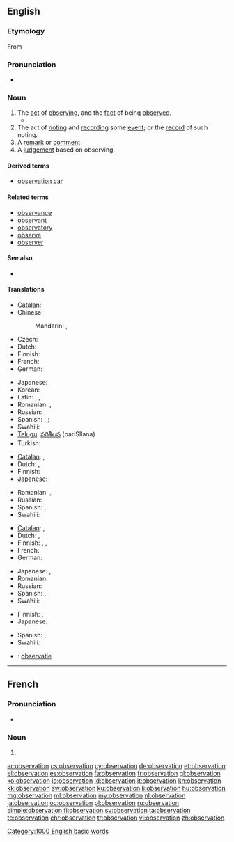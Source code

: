 ==English==

===Etymology===
From {{etyl|la|en}} {{term|observatio||lang=la}}

===Pronunciation===
* {{audio|en-us-observation.ogg|Audio (US)}}
*: {{rhymes|eɪʃən}}

===Noun===
{{en-noun}}

# The [[act]] of [[observing]], and the [[fact]] of being [[observe]]d.
#*{{quote-magazine|year=2012|month=March-April
|author={{w|Jeremy Bernstein}}
|title=A Palette of Particles
|volume=100|issue=2|page=146
|magazine={{w|American Scientist}}
|url=http://www.americanscientist.org/issues/feature/2012/2/a-palette-of-particles
|passage=The physics of elementary particles in the 20th century was distinguished by the '''observation''' of particles whose existence had been predicted by theorists sometimes decades earlier.}}
# The act of [[noting]] and [[recording]] some [[event]]; or the [[record]] of such noting.
# A [[remark]] or [[comment]].
# A [[judgement]] based on observing.

====Derived terms====
* [[observation car]]

====Related terms====
* [[observance]]
* [[observant]]
* [[observatory]]
* [[observe]]
* [[observer]]

====See also====
* {{pedialite}}

====Translations====

{{trans-top|act of observing or being observed}}
* [[Catalan]]: {{t+|ca|observació|f}}
* Chinese:
*: Mandarin: {{t|cmn|觀察|sc=Hani}}, {{t|cmn|观察|tr=guānchá|sc=Hani}}
* Czech: {{t-|cs|pozorování|n}}
* Dutch: {{t+|nl|waarneming|f}}
* Finnish: {{t-|fi|havainnointi}}
* French: {{t+|fr|observation|f}}
* German: {{t+|de|Beobachtung|f}}
{{trans-mid}}
* Japanese: {{t+|ja|観察|tr=かんさつ, kansatsu}}
* Korean: {{t+|ko|관찰|tr=gwanchal|sc=Kore}}
* Latin: {{t-|la|observatio|f}}, {{t-|la|animadversio|f}}, {{t-|la|notatio|f}}
* Romanian: {{t-|ro|observare|f}}, {{t-|ro|observație|f}}
* Russian: {{t+|ru|наблюдение|n|tr=nabljudénije|sc=Cyrl}}
* Spanish: {{t+|es|observación|f}}, {{t+|es|vigilancia|f}}; {{t-|es|observancia|f}}
* Swahili: {{t+|sw|mtazamo}}
* [[Telugu]]: [[పరిశీలన]] (pariSIlana)
* Turkish: {{t+|tr|gözlem}}
{{trans-bottom}}

{{trans-top|recording an event; the record of such noting}}
* [[Catalan]]: {{t+|ca|registre|m}}, {{t-|ca|anotació|f}}
* Dutch: {{t+|nl|waarneming|f}}, {{t+|nl|waarnemen|n}}
* Finnish: {{t+|fi|havainto}}
* Japanese: {{t+|ja|観察|tr=かんさつ, kansatsu}}
{{trans-mid}}
* Romanian: {{t-|ro|observație|f}}, {{t-|ro|observare|f}}
* Russian: {{t+|ru|наблюдение|n|tr=nabljudénije|sc=Cyrl}}
* Spanish: {{t-|es|anotación|f}}, {{t+|es|registro|m}}
* Swahili: {{t+|sw|mtazamo}}
{{trans-bottom}}

{{trans-top|remark or comment}}
* [[Catalan]]: {{t+|ca|observació|f}}, {{t+|ca|comentari|m}}
* Dutch: {{t+|nl|opmerking|f}}, {{t+|nl|waarneming|f}}
* Finnish: {{t+|fi|huomio}}, {{t+|fi|huomautus}}, {{t+|fi|kommentti}}
* French: {{t+|fr|remarque|f}}
* German: {{t+|de|Bemerkung|f}}
{{trans-mid}}
* Japanese: {{t-|ja|論評|tr=ronpyō}}, {{t-|ja|所見|tr=shoken}}
* Romanian: {{t-|ro|observație|f}}
* Russian: {{t+|ru|замечание|n|tr=zamečánije|sc=Cyrl}}
* Spanish: {{t+|es|observación|f}}, {{t+|es|comentario|m}}
* Swahili: {{t+|sw|mtazamo}}
{{trans-bottom}}

{{trans-top|judgement}}
* Finnish: {{t+|fi|päätelmä}}, {{t+|fi|päätös}}
* Japanese: {{t-|ja|観察結果|tr=kansatsukekka}}
{{trans-mid}}
* Spanish: {{t+|es|juicio|m}}, {{t+|es|parecer|m}}
* Swahili: {{t+|sw|mtazamo}}
{{trans-bottom}}

{{checktrans-top}}
* {{ttbc|nl}}: [[observatie]] {{f}}
{{trans-mid}}
{{trans-bottom}}

[[Category:1000 English basic words]]
----

==French==
{{wikipedia|lang=fr}}

===Pronunciation===
* {{audio|Fr-observation.ogg|Audio}}

===Noun===
{{fr-noun|f}}

# {{l|en|observation}}

[[ar:observation]]
[[cs:observation]]
[[cy:observation]]
[[de:observation]]
[[et:observation]]
[[el:observation]]
[[es:observation]]
[[fa:observation]]
[[fr:observation]]
[[gl:observation]]
[[ko:observation]]
[[io:observation]]
[[id:observation]]
[[it:observation]]
[[kn:observation]]
[[kk:observation]]
[[sw:observation]]
[[ku:observation]]
[[li:observation]]
[[hu:observation]]
[[mg:observation]]
[[ml:observation]]
[[my:observation]]
[[nl:observation]]
[[ja:observation]]
[[oc:observation]]
[[pl:observation]]
[[ru:observation]]
[[simple:observation]]
[[fi:observation]]
[[sv:observation]]
[[ta:observation]]
[[te:observation]]
[[chr:observation]]
[[tr:observation]]
[[vi:observation]]
[[zh:observation]]